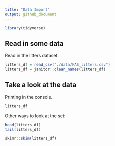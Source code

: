 ```yaml
---
title: "Data Import"
output: github_document
---
```


```r
library(tidyverse)
```

## Read in some data

Read in the litters dataset.

```r
litters_df = read_csv("./data/FAS_litters.csv")
litters_df = janitor::clean_names(litters_df)
```

## Take a look at the data

Printing in the console.

```r
litters_df
```

Other ways to look at the set:

```r
head(litters_df)
tail(litters_df)
```

```r
skimr::skim(litters_df)
```




